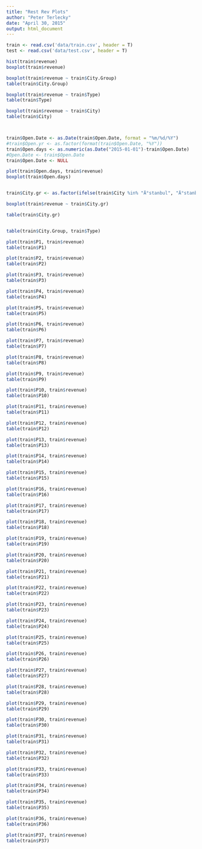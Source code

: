 ```yaml
---
title: "Rest Rev Plots"
author: "Peter Terlecky"
date: "April 30, 2015"
output: html_document
---
```


```r
train <- read.csv('data/train.csv', header = T)
test <- read.csv('data/test.csv', header = T)
```

```r
hist(train$revenue)
boxplot(train$revenue)

boxplot(train$revenue ~ train$City.Group)
table(train$City.Group)

boxplot(train$revenue ~ train$Type)
table(train$Type)

boxplot(train$revenue ~ train$City)
table(train$City)



train$Open.Date <- as.Date(train$Open.Date, format = "%m/%d/%Y")
#train$Open.yr <- as.factor(format(train$Open.Date, "%Y")) 
train$Open.days <- as.numeric(as.Date("2015-01-01")-train$Open.Date)
#Open.Date <- train$Open.Date
train$Open.Date <- NULL

plot(train$Open.days, train$revenue)
boxplot(train$Open.days)


train$City.gr <- as.factor(ifelse(train$City %in% "Ä°stanbul", "Ä°stanbul", ifelse(train$City %in% "Ankara", "Ankara", as.character(train$City.Group))))

boxplot(train$revenue ~ train$City.gr)

table(train$City.gr)


table(train$City.Group, train$Type)

```


```r
plot(train$P1, train$revenue)
table(train$P1)

plot(train$P2, train$revenue)
table(train$P2)

plot(train$P3, train$revenue)
table(train$P3)

plot(train$P4, train$revenue)
table(train$P4)

plot(train$P5, train$revenue)
table(train$P5)

plot(train$P6, train$revenue)
table(train$P6)

plot(train$P7, train$revenue)
table(train$P7)

plot(train$P8, train$revenue)
table(train$P8)

plot(train$P9, train$revenue)
table(train$P9)

plot(train$P10, train$revenue)
table(train$P10)

plot(train$P11, train$revenue)
table(train$P11)

plot(train$P12, train$revenue)
table(train$P12)

plot(train$P13, train$revenue)
table(train$P13)

plot(train$P14, train$revenue)
table(train$P14)

plot(train$P15, train$revenue)
table(train$P15)

plot(train$P16, train$revenue)
table(train$P16)

plot(train$P17, train$revenue)
table(train$P17)

plot(train$P18, train$revenue)
table(train$P18)

plot(train$P19, train$revenue)
table(train$P19)

plot(train$P20, train$revenue)
table(train$P20)

plot(train$P21, train$revenue)
table(train$P21)

plot(train$P22, train$revenue)
table(train$P22)

plot(train$P23, train$revenue)
table(train$P23)

plot(train$P24, train$revenue)
table(train$P24)

plot(train$P25, train$revenue)
table(train$P25)

plot(train$P26, train$revenue)
table(train$P26)

plot(train$P27, train$revenue)
table(train$P27)

plot(train$P28, train$revenue)
table(train$P28)

plot(train$P29, train$revenue)
table(train$P29)

plot(train$P30, train$revenue)
table(train$P30)

plot(train$P31, train$revenue)
table(train$P31)

plot(train$P32, train$revenue)
table(train$P32)

plot(train$P33, train$revenue)
table(train$P33)

plot(train$P34, train$revenue)
table(train$P34)

plot(train$P35, train$revenue)
table(train$P35)

plot(train$P36, train$revenue)
table(train$P36)

plot(train$P37, train$revenue)
table(train$P37)

```

